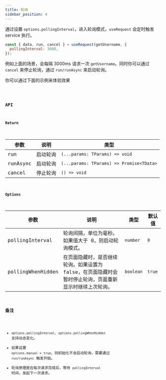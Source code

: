```yaml
---
title: 轮询
sidebar_position: 4
---
```


通过设置 `options.pollingInterval`，进入轮询模式，`useRequest` 会定时触发 service 执行。

```jsx showLineNumbers
const { data, run, cancel } = useRequest(getUsername, {
  pollingInterval: 3000,
});
```

例如上面的场景，会每隔 3000ms 请求一次 `getUsername`。同时你可以通过 `cancel` 来停止轮询，通过 `run/runAsync` 来启动轮询。

你可以通过下面的示例来体验效果

<code src="useRequest/polling/index" group="network" />

### API

#### Return

| 参数     | 说明     | 类型                                     |
| -------- | -------- | ---------------------------------------- |
| run      | 启动轮询 | `(...params: TParams) => void`           |
| runAsync | 启动轮询 | `(...params: TParams) => Promise<TData>` |
| cancel   | 停止轮询 | `() => void`                             |

#### Options

| 参数              | 说明                                                                                                   | 类型      | 默认值 |
| ----------------- | ------------------------------------------------------------------------------------------------------ | --------- | ------ |
| pollingInterval   | 轮询间隔，单位为毫秒。如果值大于 0，则启动轮询模式。                                                   | `number`  | `0`    |
| pollingWhenHidden | 在页面隐藏时，是否继续轮询。如果设置为 false，在页面隐藏时会暂时停止轮询，页面重新显示时继续上次轮询。 | `boolean` | `true` |

### 备注

- `options.pollingInterval`、`options.pollingWhenHidden` 支持动态变化。
- 如果设置 `options.manual = true`，则初始化不会启动轮询，需要通过 `run/runAsync` 触发开始。
- 轮询原理是在每次请求完成后，等待 `pollingInterval` 时间，发起下一次请求。

